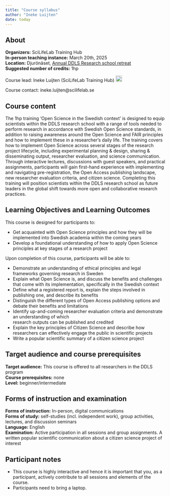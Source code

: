 ```yaml
---
title: "Course syllabus"
author: "Ineke Luijten"
date: today
---
```


::: {.callout-warning icon=false}

## About

**Organizers:** 				SciLifeLab Training Hub  
**In-person teaching instance:**		March 20th, 2025  
**Location:**					Djurönäset, [Annual DDLS Research school retreat](https://www.scilifelab.se/event/ddls-research-school-annual-meeting/)   
**Suggested number of credits:** 		1hp  

		

Course lead: Ineke Luijten (SciLifeLab Training Hub) <a href="https://orcid.org/0000-0001-5768-275X" rel="orcid"><img src="img/ORCID_Logomark.png" alt="" width="20" height="20"/></a>

Course contact: ineke.luijten@scilifelab.se

<!-- 
<a href="https://docs.google.com/forms/d/e/1FAIpQLSc8qNaaBrPsM6BIHKiPCMNGeWQXzyjAp8mfC7sRk9oltbFJig/viewform" rel="orcid"><img src="img/Registration button.png" alt="" height="50"/></a>
<br>
-->
  
:::

## Course content

The 1hp training ‘Open Science in the Swedish context’ is designed to equip scientists within the DDLS research school with a range of tools needed to perform research in accordance with Swedish Open Science standards, in addition to raising awareness around the Open Science and FAIR principles and how to implement these in a researcher's daily life. The training covers how to implement Open Science across several stages of the research project lifecycle, including experimental planning & design, sharing & disseminating output, researcher evaluation, and science communication. Through interactive lectures, discussions with guest speakers, and practical assignments, participants will gain first-hand experience with implementing and navigating pre-registration, the Open Access publishing landscape, new researcher evaluation criteria, and citizen science. Completing this training will position scientists within the DDLS research school as future leaders in the global shift towards more open and collaborative research practices.  


## Learning Objectives and Learning Outcomes

This course is designed for participants to:  

- Get acquainted with Open Science principles and how they will be implemented into Swedish academia within the coming years  
- Develop a foundational understanding of how to apply Open Science principles at key stages of a research project     

Upon completion of this course, participants will be able to:

- Demonstrate an understanding of ethical principles and legal frameworks governing research in Sweden
- Explain what Open Science is, and discuss the benefits and challenges that come with its 
implementation, specifically in the Swedish context  
- Define what a registered report is, explain the steps involved in publishing one, and describe its benefits  
- Distinguish the different types of Open Access publishing options and debate their benefits and 
limitations  
- Identify up-and-coming researcher evaluation criteria and demonstrate an understanding of which  
research outputs can be published and credited  
- Explain the key principles of Citizen Science and describe how researchers can effectively engage the public in scientific projects
- Write a popular scientific summary of a citizen science project  


## Target audience and course prerequisites

**Target audience:** This course is offered to all researchers in the DDLS program    
**Course prerequisites:** none   
**Level:** beginner/intermediate  


## Forms of instruction and examination  

**Forms of instruction:** In-person, digital communications  
**Forms of study:** self-studies (incl. independent work), group activities, lectures, and discussion seminars  
**Language:** English    
**Examination:** Active participation in all sessions and group assignments. A written popular scientific communication about a citizen science project of interest   


## Participant notes  

- This course is highly interactive and hence it is important that you, as a participant, actively contribute to all sessions and elements of the course.   
- Participants need to bring a laptop.    



